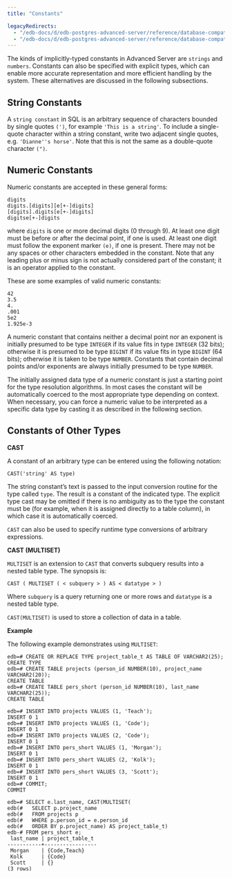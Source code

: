 ```yaml
---
title: "Constants"

legacyRedirects:
  - "/edb-docs/d/edb-postgres-advanced-server/reference/database-compatibility-for-oracle-developers-reference-guide/13/constants.html"
  - "/edb-docs/d/edb-postgres-advanced-server/reference/database-compatibility-for-oracle-developers-reference-guide/latest/constants.html"
---
```


<div id="constants" class="registered_link"></div>

The kinds of implicitly-typed constants in Advanced Server are `strings` and `numbers`. Constants can also be specified with explicit types, which can enable more accurate representation and more efficient handling by the system. These alternatives are discussed in the following subsections.

## String Constants

A `string constant` in SQL is an arbitrary sequence of characters bounded by single quotes `(')`, for example `'This is a string'`. To include a single-quote character within a string constant, write two adjacent single quotes, e.g. `'Dianne''s horse'`. Note that this is not the same as a double-quote character `(")`.

## Numeric Constants

Numeric constants are accepted in these general forms:

```
digits
digits.[digits][e[+-]digits]
[digits].digits[e[+-]digits]
digitse[+-]digits
```

where `digits` is one or more decimal digits (0 through 9). At least one digit must be before or after the decimal point, if one is used. At least one digit must follow the exponent marker `(e)`, if one is present. There may not be any spaces or other characters embedded in the constant. Note that any leading plus or minus sign is not actually considered part of the constant; it is an operator applied to the constant.

These are some examples of valid numeric constants:

```text
42
3.5
4.
.001
5e2
1.925e-3
```

A numeric constant that contains neither a decimal point nor an exponent is initially presumed to be type `INTEGER` if its value fits in type `INTEGER` (32 bits); otherwise it is presumed to be type `BIGINT` if its value fits in type `BIGINT` (64 bits); otherwise it is taken to be type `NUMBER`. Constants that contain decimal points and/or exponents are always initially presumed to be type `NUMBER`.

The initially assigned data type of a numeric constant is just a starting point for the type resolution algorithms. In most cases the constant will be automatically coerced to the most appropriate type depending on context. When necessary, you can force a numeric value to be interpreted as a specific data type by casting it as described in the following section.

## Constants of Other Types

**CAST**

A constant of an arbitrary type can be entered using the following notation:

```
CAST('string' AS type)
```

The string constant’s text is passed to the input conversion routine for the type called `type`. The result is a constant of the indicated type. The explicit type cast may be omitted if there is no ambiguity as to the type the constant must be (for example, when it is assigned directly to a table column), in which case it is automatically coerced.

`CAST` can also be used to specify runtime type conversions of arbitrary expressions.

**CAST (MULTISET)**

`MULTISET` is an extension to `CAST` that converts subquery results into a nested table type. The synopsis is:

```text
CAST ( MULTISET ( < subquery > ) AS < datatype > )
```

Where `subquery` is a query returning one or more rows and `datatype` is a nested table type.

`CAST(MULTISET)` is used to store a collection of data in a table.

**Example**

The following example demonstrates using `MULTISET`:

```text
edb=# CREATE OR REPLACE TYPE project_table_t AS TABLE OF VARCHAR2(25);
CREATE TYPE
edb=# CREATE TABLE projects (person_id NUMBER(10), project_name VARCHAR2(20));
CREATE TABLE
edb=# CREATE TABLE pers_short (person_id NUMBER(10), last_name VARCHAR2(25));
CREATE TABLE
```

```text
edb=# INSERT INTO projects VALUES (1, 'Teach');
INSERT 0 1
edb=# INSERT INTO projects VALUES (1, 'Code');
INSERT 0 1
edb=# INSERT INTO projects VALUES (2, 'Code');
INSERT 0 1
edb=# INSERT INTO pers_short VALUES (1, 'Morgan');
INSERT 0 1
edb=# INSERT INTO pers_short VALUES (2, 'Kolk');
INSERT 0 1
edb=# INSERT INTO pers_short VALUES (3, 'Scott');
INSERT 0 1
edb=# COMMIT;
COMMIT
```

```text
edb=# SELECT e.last_name, CAST(MULTISET(
edb(#   SELECT p.project_name
edb(#   FROM projects p
edb(#   WHERE p.person_id = e.person_id
edb(#   ORDER BY p.project_name) AS project_table_t)
edb-# FROM pers_short e;
 last_name | project_table_t
-----------+-----------------
 Morgan    | {Code,Teach}
 Kolk      | {Code}
 Scott     | {}
(3 rows)
```
